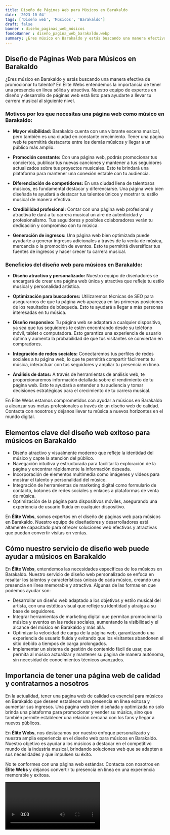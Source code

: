 ```yaml
---
title: Diseño de Páginas Web para Músicos en Barakaldo
date: '2023-10-04'
tags: ['Diseño web', 'Músicos', 'Barakaldo']
draft: false
banner : diseño_paginas_web_músicos
fondoBanner : diseño_pagina_web_barakaldo.webp
summary: ¿Eres músico en Barakaldo y estás buscando una manera efectiva de promocionar tu talento? En Élite Webs entendemos la importancia de tener una presencia en línea sólida y atractiva. Nuestro equipo de expertos en diseño y desarrollo de páginas web está listo para ayudarte a llevar tu carrera musical al siguiente nivel.
---
```


## Diseño de Páginas Web para Músicos en Barakaldo

¿Eres músico en Barakaldo y estás buscando una manera efectiva de promocionar tu talento? En Élite Webs entendemos la importancia de tener una presencia en línea sólida y atractiva. Nuestro equipo de expertos en diseño y desarrollo de páginas web está listo para ayudarte a llevar tu carrera musical al siguiente nivel.

### Motivos por los que necesitas una página web como músico en Barakaldo:

- **Mayor visibilidad:** Barakaldo cuenta con una vibrante escena musical, pero también es una ciudad en constante crecimiento. Tener una página web te permitirá destacarte entre los demás músicos y llegar a un público más amplio.

- **Promoción constante:** Con una página web, podrás promocionar tus conciertos, publicar tus nuevas canciones y mantener a tus seguidores actualizados sobre tus proyectos musicales. Esto te brindará una plataforma para mantener una conexión estable con tu audiencia.

- **Diferenciación de competidores:** En una ciudad llena de talentosos músicos, es fundamental destacar y diferenciarse. Una página web bien diseñada te ayudará a destacar tus talentos únicos y mostrar tu estilo musical de manera efectiva.

- **Credibilidad profesional:** Contar con una página web profesional y atractiva le dará a tu carrera musical un aire de autenticidad y profesionalismo. Tus seguidores y posibles colaboradores verán tu dedicación y compromiso con tu música.

- **Generación de ingresos:** Una página web bien optimizada puede ayudarte a generar ingresos adicionales a través de la venta de música, mercancía o la promoción de eventos. Esto te permitirá diversificar tus fuentes de ingresos y hacer crecer tu carrera musical.

### Beneficios del diseño web para músicos en Barakaldo:

- **Diseño atractivo y personalizado:** Nuestro equipo de diseñadores se encargará de crear una página web única y atractiva que refleje tu estilo musical y personalidad artística.

- **Optimización para buscadores:** Utilizaremos técnicas de SEO para asegurarnos de que tu página web aparezca en las primeras posiciones de los resultados de búsqueda. Esto te ayudará a llegar a más personas interesadas en tu música.

- **Diseño responsivo:** Tu página web se adaptará a cualquier dispositivo, ya sea que tus seguidores te estén encontrando desde su teléfono móvil, tablet o computadora. Esto garantiza una experiencia de usuario óptima y aumenta la probabilidad de que tus visitantes se conviertan en compradores.

- **Integración de redes sociales:** Conectaremos tus perfiles de redes sociales a tu página web, lo que te permitirá compartir fácilmente tu música, interactuar con tus seguidores y ampliar tu presencia en línea.

- **Análisis de datos:** A través de herramientas de análisis web, te proporcionaremos información detallada sobre el rendimiento de tu página web. Esto te ayudará a entender a tu audiencia y tomar decisiones estratégicas para el crecimiento de tu carrera musical.

En Élite Webs estamos comprometidos con ayudar a músicos en Barakaldo a alcanzar sus metas profesionales a través de un diseño web de calidad. Contacta con nosotros y déjanos llevar tu música a nuevos horizontes en el mundo digital.

<GifSeo />

<Cta />

## Elementos clave del diseño web exitoso para músicos en Barakaldo

- Diseño atractivo y visualmente moderno que refleje la identidad del músico y capte la atención del público.
- Navegación intuitiva y estructurada para facilitar la exploración de la página y encontrar rápidamente la información deseada.
- Incorporación de elementos multimedia como imágenes y videos para mostrar el talento y personalidad del músico.
- Integración de herramientas de marketing digital como formulario de contacto, botones de redes sociales y enlaces a plataformas de venta de música.
- Optimización de la página para dispositivos móviles, asegurando una experiencia de usuario fluida en cualquier dispositivo.

En **Élite Webs**, somos expertos en el diseño de páginas web para músicos en Barakaldo. Nuestro equipo de diseñadores y desarrolladores está altamente capacitado para ofrecer soluciones web efectivas y atractivas que puedan convertir visitas en ventas.

## Cómo nuestro servicio de diseño web puede ayudar a músicos en Barakaldo

En **Élite Webs**, entendemos las necesidades específicas de los músicos en Barakaldo. Nuestro servicio de diseño web personalizado se enfoca en resaltar los talentos y características únicas de cada músico, creando una presencia en línea memorable y atractiva. Algunas de las formas en que podemos ayudar son:

- Desarrollar un diseño web adaptado a los objetivos y estilo musical del artista, con una estética visual que refleje su identidad y atraiga a su base de seguidores.
- Integrar herramientas de marketing digital que permitan promocionar la música y eventos en las redes sociales, aumentando la visibilidad y el alcance del músico en Barakaldo y más allá.
- Optimizar la velocidad de carga de la página web, garantizando una experiencia de usuario fluida y evitando que los visitantes abandonen el sitio debido a tiempos de carga prolongados.
- Implementar un sistema de gestión de contenido fácil de usar, que permita al músico actualizar y mantener su página de manera autónoma, sin necesidad de conocimientos técnicos avanzados.

## Importancia de tener una página web de calidad y contratarnos a nosotros

En la actualidad, tener una página web de calidad es esencial para músicos en Barakaldo que deseen establecer una presencia en línea exitosa y aumentar sus ingresos. Una página web bien diseñada y optimizada no solo brinda una plataforma para promocionar y vender su música, sino que también permite establecer una relación cercana con los fans y llegar a nuevos públicos.

En **Élite Webs**, nos destacamos por nuestro enfoque personalizado y nuestra amplia experiencia en el diseño web para músicos en Barakaldo. Nuestro objetivo es ayudar a los músicos a destacar en el competitivo mundo de la industria musical, brindando soluciones web que se adapten a sus necesidades y que impulsen su éxito.

No te conformes con una página web estándar. Contacta con nosotros en **Élite Webs** y déjanos convertir tu presencia en línea en una experiencia memorable y exitosa.

<Video />

<CtaBot job='Músicos' city='Barakaldo'/>

<Gmaps query='Barakaldo+españa+maps' />